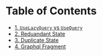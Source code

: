 # Table of Contents
- [1. `UseLazyQuery` vs `UseQuery` ](../docs/1.mdx)
- [2. Reduandant State](../docs/2.mdx)
- [3. Duplicate State](../docs/3.mdx)
- [4. Graphql Fragment](../docs/4.mdx)
